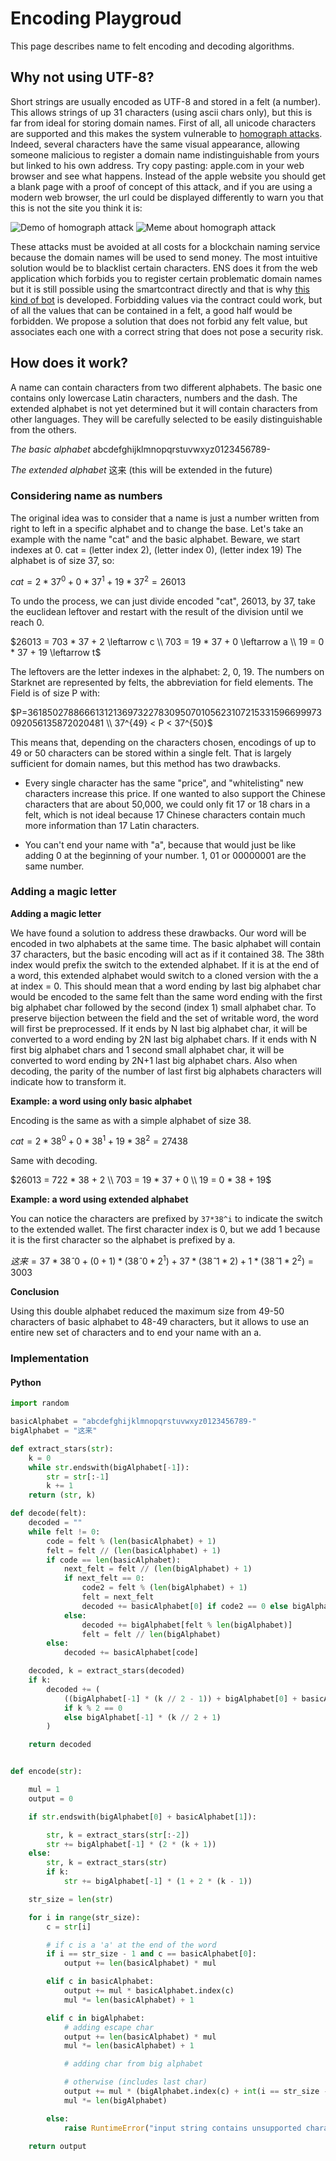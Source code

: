 # Encoding Playgroud

This page describes name to felt encoding and decoding algorithms.

## Why not using UTF-8?

Short strings are usually encoded as UTF-8 and stored in a felt (a number). This allows strings of up 31 characters (using ascii chars only), but this is far from ideal for storing domain names.
First of all, all unicode characters are supported and this makes the system vulnerable to [homograph attacks](https://en.wikipedia.org/wiki/IDN_homograph_attack). Indeed, several characters have the same visual appearance, allowing someone malicious to register a domain name indistinguishable from yours but linked to his own address. Try copy pasting: аррӏе.com in your web browser and see what happens. Instead of the apple website you should get a blank page with a proof of concept of this attack, and if you are using a modern web browser, the url could be displayed differently to warn you that this is not the site you think it is:

![Demo of homograph attack](/illustrations/punycode.webp)
![Meme about homograph attack](/illustrations/homograph.webp)

These attacks must be avoided at all costs for a blockchain naming service because the domain names will be used to send money. The most intuitive solution would be to blacklist certain characters. ENS does it from the web application which forbids you to register certain problematic domain names but it is still possible using the smartcontract directly and that is why [this kind of bot](https://github.com/kovart/forta-ens-spoofing) is developed. Forbidding values via the contract could work, but of all the values that can be contained in a felt, a good half would be forbidden. We propose a solution that does not forbid any felt value, but associates each one with a correct string that does not pose a security risk.

## How does it work?

A name can contain characters from two different alphabets. The basic one contains only lowercase Latin characters, numbers and the dash. The extended alphabet is not yet determined but it will contain characters from other languages. They will be carefully selected to be easily distinguishable from the others.

_The basic alphabet_
abcdefghijklmnopqrstuvwxyz0123456789-

_The extended alphabet_
这来 (this will be extended in the future)

### Considering name as numbers

The original idea was to consider that a name is just a number written from right to left in a specific alphabet and to change the base. Let's take an example with the name "cat" and the basic alphabet. Beware, we start indexes at 0.
cat = (letter index 2), (letter index 0), (letter index 19)
The alphabet is of size 37, so:

$cat = 2*37^0 + 0*37^1 + 19*37^2 = 26013$

​To undo the process, we can just divide encoded "cat", 26013, by 37, take the euclidean leftover and restart with the result of the division until we reach 0.

$26013 = 703 * 37 + 2 \leftarrow c
\\ 703 = 19 * 37 + 0 \leftarrow a
\\ 19 = 0 * 37 + 19 \leftarrow t$

T​he leftovers are the letter indexes in the alphabet: 2, 0, 19. The numbers on Starknet are represented by felts, the abbreviation for field elements. The Field is of size P with:

$P=3618502788666131213697322783095070105623107215331596699973092056135872020481 
\\
37^{49} < P < 37^{50}$

This means that, depending on the characters chosen, encodings of up to 49 or 50 characters can be stored within a single felt. That is largely sufficient for domain names, but this method has two drawbacks.

- Every single character has the same "price", and "whitelisting" new characters increase this price. If one wanted to also support the Chinese characters that are about 50,000, we could only fit 17 or 18 chars in a felt, which is not ideal because 17 Chinese characters contain much more information than 17 Latin characters.

- You can't end your name with "a", because that would just be like adding 0 at the beginning of your number. 1, 01 or 00000001 are the same number.

### Adding a magic letter

**Adding a magic letter**

We have found a solution to address these drawbacks. Our word will be encoded in two alphabets at the same time. The basic alphabet will contain 37 characters, but the basic encoding will act as if it contained 38. The 38th index would prefix the switch to the extended alphabet. If it is at the end of a word, this extended alphabet would switch to a cloned version with the a at index = 0. This should mean that a word ending by last big alphabet char would be encoded to the same felt than the same word ending with the first big alphabet char followed by the second (index 1) small alphabet char. To preserve bijection between the field and the set of writable word, the word will first be preprocessed. If it ends by N last big alphabet char, it will be converted to a word ending by 2N last big alphabet chars. If it ends with N first big alphabet chars and 1 second small alphabet char, it will be converted to word ending by 2N+1 last big alphabet chars. Also when decoding, the parity of the number of last first big alphabets characters will indicate how to transform it.

**Example: a word using only basic alphabet**

Encoding is the same as with a simple alphabet of size 38.

$cat = 2*38^0 + 0*38^1 + 19*38^2 = 27438$

​Same with decoding.

$26013 = 722 * 38 + 2
\\ 703 = 19 * 37 + 0
\\ 19 = 0 * 38 + 19$

**Example: a word using extended alphabet**

You can notice the characters are prefixed by `37*38^i` to indicate the switch to the extended wallet. The first character index is 0, but we add 1 because it is the first character so the alphabet is prefixed by a.

$这来 = 37 * 38ˆ0 + (0+1) * (38ˆ0 * 2^1) + 37* (38ˆ1 * 2) + 1 * (38ˆ1 * 2^2)= 3003$

**Conclusion**

Using this double alphabet reduced the maximum size from 49-50 characters of basic alphabet to 48-49 characters, but it allows to use an entire new set of characters and to end your name with an a.

### Implementation

#### Python

```py
import random

basicAlphabet = "abcdefghijklmnopqrstuvwxyz0123456789-"
bigAlphabet = "这来"

def extract_stars(str):
    k = 0
    while str.endswith(bigAlphabet[-1]):
        str = str[:-1]
        k += 1
    return (str, k)

def decode(felt):
    decoded = ""
    while felt != 0:
        code = felt % (len(basicAlphabet) + 1)
        felt = felt // (len(basicAlphabet) + 1)
        if code == len(basicAlphabet):
            next_felt = felt // (len(bigAlphabet) + 1)
            if next_felt == 0:
                code2 = felt % (len(bigAlphabet) + 1)
                felt = next_felt
                decoded += basicAlphabet[0] if code2 == 0 else bigAlphabet[code2 - 1]
            else:
                decoded += bigAlphabet[felt % len(bigAlphabet)]
                felt = felt // len(bigAlphabet)
        else:
            decoded += basicAlphabet[code]

    decoded, k = extract_stars(decoded)
    if k:
        decoded += (
            ((bigAlphabet[-1] * (k // 2 - 1)) + bigAlphabet[0] + basicAlphabet[1])
            if k % 2 == 0
            else bigAlphabet[-1] * (k // 2 + 1)
        )

    return decoded


def encode(str):

    mul = 1
    output = 0

    if str.endswith(bigAlphabet[0] + basicAlphabet[1]):

        str, k = extract_stars(str[:-2])
        str += bigAlphabet[-1] * (2 * (k + 1))
    else:
        str, k = extract_stars(str)
        if k:
            str += bigAlphabet[-1] * (1 + 2 * (k - 1))

    str_size = len(str)

    for i in range(str_size):
        c = str[i]

        # if c is a 'a' at the end of the word
        if i == str_size - 1 and c == basicAlphabet[0]:
            output += len(basicAlphabet) * mul

        elif c in basicAlphabet:
            output += mul * basicAlphabet.index(c)
            mul *= len(basicAlphabet) + 1

        elif c in bigAlphabet:
            # adding escape char
            output += len(basicAlphabet) * mul
            mul *= len(basicAlphabet) + 1

            # adding char from big alphabet

            # otherwise (includes last char)
            output += mul * (bigAlphabet.index(c) + int(i == str_size - 1))
            mul *= len(bigAlphabet)

        else:
            raise RuntimeError("input string contains unsupported characters")

    return output
```
